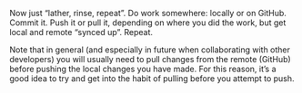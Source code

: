 Now just "lather, rinse, repeat".
Do work somewhere: locally or on GitHub.
Commit it.
Push it or pull it, depending on where you did the work, but get local and remote "synced up".
Repeat.

Note that in general (and especially in future when collaborating with other developers) you will usually need to pull changes from the remote (GitHub) before pushing the local changes you have made.
For this reason, it's a good idea to try and get into the habit of pulling before you attempt to push.
